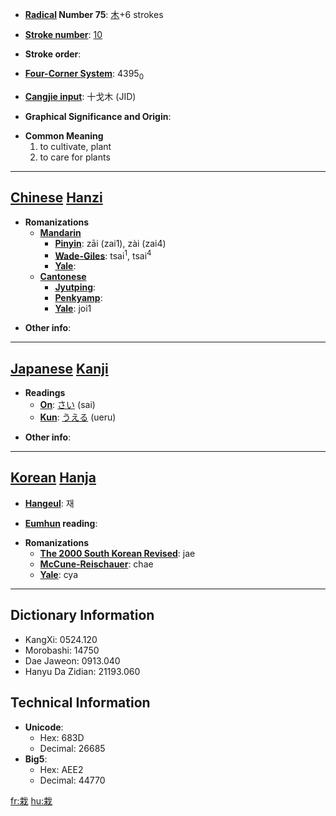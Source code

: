 * '''[[Wiktionary:Chinese radical index| Radical]] Number 75''': [[Wiktionary:Chinese radical index 木|木]]+6 strokes

* '''[[Wiktionary:Chinese total strokes index|Stroke number]]''': [[Wiktionary:Chinese total strokes index 10|10]]

* '''Stroke order''': 

* '''[[Wiktionary:Chinese four corner index|Four-Corner System]]''': 4395<sub>0</sub>

* '''[[Wiktionary:Chinese Cangjie index|Cangjie input]]''': 十戈木 (JID)

* '''Graphical Significance and Origin''': 

* '''Common Meaning'''
*#to cultivate, plant
*# to care for plants


----

== [[Chinese]] [[Hanzi]] ==

* '''Romanizations'''
** '''[[Mandarin]]'''
*** '''[[Pinyin]]''': zāi (zai1), zài (zai4)
*** '''[[Wade-Giles]]''': tsai<sup>1</sup>, tsai<sup>4</sup>
*** '''[[Yale]]''': 
** '''[[Cantonese]]'''
*** '''[[Jyutping]]''':
*** '''[[Penkyamp]]''': 
*** '''[[Yale]]''': joi1

* '''Other info''': 

----

== [[Japanese]] [[Kanji]] ==

* '''Readings'''
** '''[[On]]''': [[さい]] (sai)
** '''[[Kun]]''': [[うえる]] (ueru)

* '''Other info''':  

----

== [[Korean]] [[Hanja]] ==

* '''[[Hangeul]]''': 재

* '''[[Eumhun]] reading''': 

* '''Romanizations'''
** '''[[The 2000 South Korean Revised Romanization|The 2000 South Korean Revised]]''': jae
** '''[[McCune-Reischauer]]''': chae
** '''[[Yale]]''': cya

----

== Dictionary Information ==

* KangXi: 0524.120
* Morobashi: 14750
* Dae Jaweon: 0913.040
* Hanyu Da Zidian: 21193.060

== Technical Information ==

* '''Unicode''':
** Hex: 683D
** Decimal: 26685
* '''Big5''':
** Hex: AEE2
** Decimal: 44770

[[fr:栽]]
[[hu:栽]]